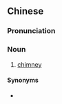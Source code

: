 {{also|烟通}}
==Chinese==
{{zh-forms|s=烟通|alt=煙筒}}

===Pronunciation===
{{zh-pron
|c=jin1 tung1
|cat=n
}}

===Noun===
{{zh-noun}}

# {{lb|zh|Cantonese}} [[chimney]]

====Synonyms====
* {{zh-l|煙囪}}